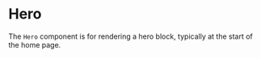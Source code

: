 
# Hero

The `Hero` component is for rendering a hero block, typically at the start of
the home page.

<Example
  Component={HeroCode}
  code={HeroSrc}
  expand
/>
